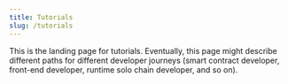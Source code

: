 ```yaml
---
title: Tutorials
slug: /tutorials
---
```


This is the landing page for tutorials. Eventually, this page might describe different paths for different developer journeys (smart contract developer, front-end developer, runtime solo chain developer, and so on).
